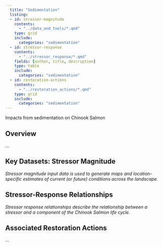 ```yaml
---
  title: "Sedimentation"
  listing:
  - id: stressor-magnitude
    contents:
      - "../data_and_tools/*.qmd"
    type: grid
    include:
      categories: "sedimentation"
  - id: stressor-response
    contents:
      - "../stressor_response/*.qmd"
    fields: [author, title, description]
    type: table
    include:
      categories: "sedimentation"
  - id: restoration-actions
    contents:
      - "../restoration_actions/*.qmd"
    type: grid
    include:
      categories: "sedimentation"
---
```


Impacts from sedimentation on Chinook Salmon

## **Overview**

...

## **Key Datasets: Stressor Magnitude**

*Stressor magnitude input data is used to generate maps and location-specific estimates of current (or future) conditions across the landscape.*

::: {#stressor-magnitude}
:::

## **Stressor-Response Relationships**

*Stressor response relationships describe the relationship between a stressor and a component of the Chinook Salmon life cycle.*

::: {#stressor-response}
:::

## **Associated Restoration Actions**

...

::: {#restoration-actions}
:::
